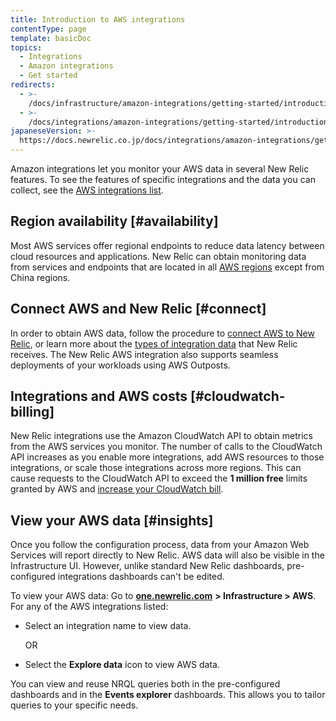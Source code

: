 ```yaml
---
title: Introduction to AWS integrations
contentType: page
template: basicDoc
topics:
  - Integrations
  - Amazon integrations
  - Get started
redirects:
  - >-
    /docs/infrastructure/amazon-integrations/getting-started/introduction-aws-integrations/
  - >-
    /docs/integrations/amazon-integrations/getting-started/introduction-aws-integrations/
japaneseVersion: >-
  https://docs.newrelic.co.jp/docs/integrations/amazon-integrations/get-started/introduction-aws-integrations
---
```


Amazon integrations let you monitor your AWS data in several New Relic features. To see the features of specific integrations and the data you can collect, see the [AWS integrations list](/docs/infrastructure/amazon-integrations/aws-integrations-list).

## Region availability [#availability]

Most AWS services offer regional endpoints to reduce data latency between cloud resources and applications. New Relic can obtain monitoring data from services and endpoints that are located in all [AWS regions](http://docs.aws.amazon.com/general/latest/gr/rande.html) except from China regions.

## Connect AWS and New Relic [#connect]

In order to obtain AWS data, follow the procedure to [connect AWS to New Relic](/docs/infrastructure/amazon-integrations/getting-started/connect-aws-services-infrastructure), or learn more about the [types of integration data](/docs/infrastructure/integrations-getting-started/getting-started/understand-integration-data-data-types) that New Relic receives. The New Relic AWS integration also supports seamless deployments of your workloads using AWS Outposts.

## Integrations and AWS costs [#cloudwatch-billing]

New Relic integrations use the Amazon CloudWatch API to obtain metrics from the AWS services you monitor. The number of calls to the CloudWatch API increases as you enable more integrations, add AWS resources to those integrations, or scale those integrations across more regions. This can cause requests to the CloudWatch API to exceed the **1 million free** limits granted by AWS and [increase your CloudWatch bill](/docs/infrastructure/amazon-integrations/troubleshooting/cloudwatch-billing-increase).

## View your AWS data [#insights]

Once you follow the configuration process, data from your Amazon Web Services will report directly to New Relic. AWS data will also be visible in the Infrastructure UI. However, unlike standard New Relic dashboards, pre-configured integrations dashboards can't be edited.

To view your AWS data: Go to [**one.newrelic.com**](http://one.newrelic.com) **> Infrastructure > AWS**. For any of the AWS integrations listed:

* Select an integration name to view data.

  OR
* Select the **Explore data** <Icon name="fe-database"/>
  icon to view AWS data.

You can view and reuse NRQL queries both in the pre-configured dashboards and in the **Events explorer** dashboards. This allows you to tailor queries to your specific needs.
